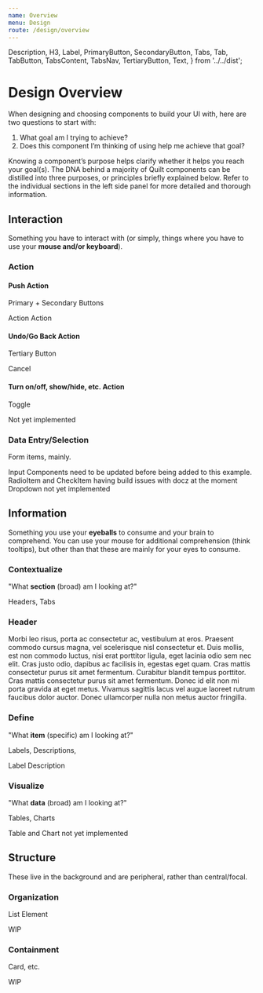 ```yaml
---
name: Overview
menu: Design
route: /design/overview
---
```


  Description,
  H3,
  Label,
  PrimaryButton,
  SecondaryButton,
  Tabs,
  Tab,
  TabButton,
  TabsContent,
  TabsNav,
  TertiaryButton,
  Text,
} from '../../dist';

# Design Overview

When designing and choosing components to build your UI with, here are two questions to start with:

1. What goal am I trying to achieve?
2. Does this component I’m thinking of using help me achieve that goal?

Knowing a component’s purpose helps clarify whether it helps you reach your goal(s). The DNA behind a majority of Quilt components can be distilled into three purposes, or principles briefly explained below. Refer to the individual sections in the left side panel for more detailed and thorough information.

## Interaction

Something you have to interact with (or simply, things where you have to use your **mouse and/or keyboard**).

### Action

#### Push Action

Primary + Secondary Buttons

<Playground>
  <PrimaryButton>Action</PrimaryButton>
  <SecondaryButton>Action</SecondaryButton>
</Playground>

#### Undo/Go Back Action

Tertiary Button

<Playground>
  <TertiaryButton>Cancel</TertiaryButton>
</Playground>

#### Turn on/off, show/hide, etc. Action

Toggle

<Playground>
  <Text>Not yet implemented</Text>
</Playground>

### Data Entry/Selection

Form items, mainly.

<Playground>
  <Text>
    Input Components need to be updated before being added to this example.
  </Text>
  <Text>
    RadioItem and CheckItem having build issues with docz at the moment
  </Text>
  <Text>Dropdown not yet implemented</Text>
</Playground>

## Information

Something you use your **eyeballs** to consume and your brain to comprehend. You can use your mouse for additional comprehension (think tooltips), but other than that these are mainly for your eyes to consume.

### Contextualize

"What **section** (broad) am I looking at?"

Headers, Tabs

<Playground>
  <H3>Header</H3>
  <Tabs activeTabId="Sollicitudin">
    <TabsNav>
      <TabButton id="Sollicitudin" label="Sollicitudin" />
      <TabButton id="Sem" label="Sem" />
    </TabsNav>
    <TabsContent>
      <Tab id="Sollicitudin">
        <Text>
          Morbi leo risus, porta ac consectetur ac, vestibulum at eros. Praesent
          commodo cursus magna, vel scelerisque nisl consectetur et. Duis
          mollis, est non commodo luctus, nisi erat porttitor ligula, eget
          lacinia odio sem nec elit. Cras justo odio, dapibus ac facilisis in,
          egestas eget quam. Cras mattis consectetur purus sit amet fermentum.
          Curabitur blandit tempus porttitor.
        </Text>
      </Tab>
      <Tab id="Sem">
        <Text>
          Cras mattis consectetur purus sit amet fermentum. Donec id elit non mi
          porta gravida at eget metus. Vivamus sagittis lacus vel augue laoreet
          rutrum faucibus dolor auctor. Donec ullamcorper nulla non metus auctor
          fringilla.
        </Text>
      </Tab>
    </TabsContent>
  </Tabs>
</Playground>

### Define

"What **item** (specific) am I looking at?"

Labels, Descriptions,

<Playground>
  <Label>Label</Label>
  <Description>Description</Description>
</Playground>

### Visualize

"What **data** (broad) am I looking at?"

Tables, Charts

<Playground>
  <Text>Table and Chart not yet implemented</Text>
</Playground>

## Structure

These live in the background and are peripheral, rather than central/focal.

### Organization

List Element

<Playground>
  <Text>WIP</Text>
</Playground>

### Containment

Card, etc.

<Playground>
  <Text>WIP</Text>
</Playground>
